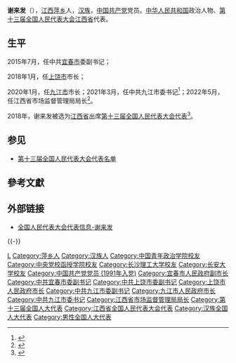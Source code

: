 {{Infobox person
|name=谢来发
|birth_date={{birth year and age|1967|12}}
|birth_place={{CHN}}[[江西省|江西省]][[萍鄉市|萍鄉市]]
|ancestor=[[江西|江西]][[萍乡|萍乡]]
|nationality={{PRC}}
|title=[[全国人大代表|全国人大代表]]
|ethnicity=[[汉族|汉族]]
|gender=男
|party={{cpc}}
|website=[http://210.82.31.1:8084/delegate/viewDelegate.action?dbid=131168 全国人大代表数据库]
}}
'''谢来发'''（{{bd|1967年|12月||catIdx=Xie谢}}），[[江西|江西]][[萍乡|萍乡]]人，[[汉族|汉族]]，[[中国共产党|中国共产党]]党员。[[中华人民共和国|中华人民共和国]]政治人物、[[第十三届全国人民代表大会|第十三届全国人民代表大会]][[江西省|江西省]]代表{{refnest|{{Cite web|url=http://210.82.31.1:8084/delegate/viewDelegate.action?dbid=131168|title=全国人民代表大会代表信息-谢来发|accessdate=2020-03-16|work=中国人大网}}}}。

==生平==
2015年7月，任中共[[宜春市|宜春市]]委副书记；

2018年1月，任[[上饶市|上饶市]]市长；

2020年1月，任[[九江市|九江市]]市长；2021年3月，任中共九江市委书记<ref>{{Cite web|title=谢来发任九江市委书记 林彬杨另有任用(简历)_中国经济网——国家经济门户|url=http://district.ce.cn/newarea/sddy/202103/22/t20210322_36399121.shtml|accessdate=2021-03-22|work=district.ce.cn|archive-date=2021-03-24|archive-url=https://web.archive.org/web/20210324085800/http://district.ce.cn/newarea/sddy/202103/22/t20210322_36399121.shtml|dead-url=no}}</ref>；2022年5月，任江西省市场监督管理局局长<ref>{{Cite web|title=江西省人民政府关于谢来发等同志职务任免的通知|url=http://www.jiangxi.gov.cn/art/2022/6/2/art_4980_3982936.html|accessdate=2022-06-05|work=江西省人民政府}}</ref>。

2018年，谢来发被选为[[江西省|江西省]]出席[[第十三届全国人民代表大会|第十三届全国人民代表大会]][[第十三届全国人民代表大会代表|代表]]<ref>{{Cite web|title=中华人民共和国第十三届全国人民代表大会代表名单|url=http://www.gov.cn/xinwen/2018-02/24/content_5268538.htm|accessdate=2020-03-16|work=中国政府网|archive-date=2020-02-28|archive-url=https://web.archive.org/web/20200228133636/http://www.gov.cn/xinwen/2018-02/24/content_5268538.htm|dead-url=no}}</ref>。

==参见==
* [[第十三届全国人民代表大会代表名单|第十三届全国人民代表大会代表名单]]

==參考文獻==
{{reflist}}

==外部链接==
{{Portal|中国|政治}}
* [http://210.82.31.1:8084/delegate/viewDelegate.action?dbid=131168 全国人民代表大会代表信息-谢来发]

{{-}}
{{start box}}
{{s-ppo|cpc}}
{{s-before|[[林彬杨|林彬杨]]}}
{{s-title|[[中国共产党九江市委员会|中国共产党九江市委员会]]书记|2021年3月－2022年5月}} 
{{s-vac}}
{{s-gov|prc}}
{{s-before|[[王福平|王福平]]}}
{{s-title|[[江西省市场监督管理局|江西省市场监督管理局]]局长|2022年5月－}} 
{{s-inc}}
{{s-before|[[谢一平|谢一平]]}}
{{s-title|[[九江市人民政府|九江市人民政府]]市长|2020年1月－2021年9月}} 
{{s-after|[[杨文斌|杨文斌]]}}
{{s-before|[[颜赣辉|颜赣辉]]}}
{{s-title|[[上饶市人民政府|上饶市人民政府]]市长|2018年1月－2019年12月}} 
{{s-after|[[陈云_(1976年)|陈云]]}}
{{end box}}

{{DEFAULTSORT:Xie谢}}
[[Category:谢姓|L]]
[[Category:萍乡人|Category:萍乡人]]
[[Category:汉族人|Category:汉族人]]
[[Category:中国青年政治学院校友|Category:中国青年政治学院校友]]
[[Category:中央党校函授学院校友|Category:中央党校函授学院校友]]
[[Category:长沙理工大学校友|Category:长沙理工大学校友]]
[[Category:长安大学校友|Category:长安大学校友]]
[[Category:中国共产党党员_(1991年入党)|Category:中国共产党党员 (1991年入党)]]
[[Category:宜春市人民政府副市长|Category:宜春市人民政府副市长]]
[[Category:中共宜春市委副书记|Category:中共宜春市委副书记]]
[[Category:中共上饶市委副书记|Category:中共上饶市委副书记]]
[[Category:上饶市人民政府市长|Category:上饶市人民政府市长]]
[[Category:中共九江市委副书记|Category:中共九江市委副书记]]
[[Category:九江市人民政府市长|Category:九江市人民政府市长]]
[[Category:中共九江市委书记|Category:中共九江市委书记]]
[[Category:江西省市场监督管理局局长|Category:江西省市场监督管理局局长]]
[[Category:第十三届全国人大代表|Category:第十三届全国人大代表]]
[[Category:江西省全国人民代表大会代表|Category:江西省全国人民代表大会代表]]
[[Category:汉族全国人大代表|Category:汉族全国人大代表]]
[[Category:男性全国人大代表|Category:男性全国人大代表]]